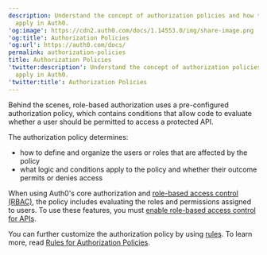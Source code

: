 ```yaml
---
description: Understand the concept of authorization policies and how they
  apply in Auth0.
'og:image': https://cdn2.auth0.com/docs/1.14553.0/img/share-image.png
'og:title': Authorization Policies
'og:url': https://auth0.com/docs/
permalink: authorization-policies
title: Authorization Policies
'twitter:description': Understand the concept of authorization policies and how they
  apply in Auth0.
'twitter:title': Authorization Policies
---
```

Behind the scenes, role-based authorization uses a pre-configured authorization policy, which contains conditions that allow code to evaluate whether a user should be permitted to access a protected API.

The authorization policy determines:

* how to define and organize the users or roles that are affected by the policy
* what logic and conditions apply to the policy and whether their outcome permits or denies access

When using Auth0's core authorization and [role-based access control (RBAC)](/docs/manage-users/access-control/rbac), the policy includes evaluating the roles and permissions assigned to users. To use these features, you must [enable role-based access control for APIs](/docs/get-started/apis/enable-role-based-access-control-for-apis).

You can further customize the authorization policy by using [rules](/docs/customize/rules). To learn more, read [Rules for Authorization Policies](/docs/manage-users/access-control/rules-for-authorization-policies).